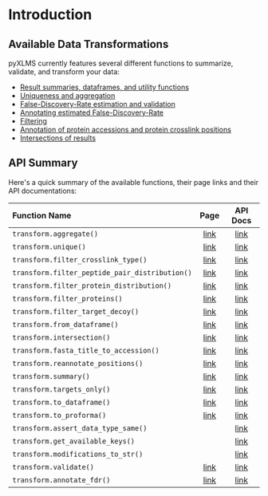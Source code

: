 # Introduction

## Available Data Transformations

pyXLMS currently features several different functions to summarize, validate, and transform your data:

- [Result summaries, dataframes, and utility functions](/docs/transform/summary_and_util)
- [Uniqueness and aggregation](/docs/transform/aggregate)
- [False-Discovery-Rate estimation and validation](/docs/transform/validate)
- [Annotating estimated False-Discovery-Rate](/docs/transform/annotate_fdr)
- [Filtering](/docs/transform/filter)
- [Annotation of protein accessions and protein crosslink positions](/docs/transform/reannotate_positions)
- [Intersections of results](/docs/transform/intersection)

## API Summary

Here's a quick summary of the available functions, their page links and their API documentations:

| Function Name                                  | Page                                         | API Docs |
|:-----------------------------------------------|:--------------------------------------------:|:--------:|
| `transform.aggregate()`                        | [link](/docs/transform/aggregate)            | [link](https://hgb-bin-proteomics.github.io/pyXLMS/pyXLMS.transform.html#pyXLMS.transform.aggregate.aggregate) |
| `transform.unique()`                           | [link](/docs/transform/aggregate)            | [link](https://hgb-bin-proteomics.github.io/pyXLMS/pyXLMS.transform.html#pyXLMS.transform.aggregate.unique) |
| `transform.filter_crosslink_type()`            | [link](/docs/transform/filter)               | [link](https://hgb-bin-proteomics.github.io/pyXLMS/pyXLMS.transform.html#pyXLMS.transform.filter.filter_crosslink_type) |
| `transform.filter_peptide_pair_distribution()` | [link](/docs/transform/filter)               | [link](https://hgb-bin-proteomics.github.io/pyXLMS/pyXLMS.transform.html#pyXLMS.transform.filter.filter_peptide_pair_distribution) |
| `transform.filter_protein_distribution()`      | [link](/docs/transform/filter)               | [link](https://hgb-bin-proteomics.github.io/pyXLMS/pyXLMS.transform.html#pyXLMS.transform.filter.filter_protein_distribution) |
| `transform.filter_proteins()`                  | [link](/docs/transform/filter)               | [link](https://hgb-bin-proteomics.github.io/pyXLMS/pyXLMS.transform.html#pyXLMS.transform.filter.filter_proteins) |
| `transform.filter_target_decoy()`              | [link](/docs/transform/filter)               | [link](https://hgb-bin-proteomics.github.io/pyXLMS/pyXLMS.transform.html#pyXLMS.transform.filter.filter_target_decoy) |
| `transform.from_dataframe()`                   | [link](/docs/transform/summary_and_util)     | [link](https://hgb-bin-proteomics.github.io/pyXLMS/pyXLMS.transform.html#pyXLMS.transform.from_dataframe.from_dataframe) |
| `transform.intersection()`                     | [link](/docs/transform/intersection)         | [link](https://hgb-bin-proteomics.github.io/pyXLMS/pyXLMS.transform.html#pyXLMS.transform.intersection.intersection) |
| `transform.fasta_title_to_accession()`         | [link](/docs/transform/reannotate_positions) | [link](https://hgb-bin-proteomics.github.io/pyXLMS/pyXLMS.transform.html#pyXLMS.transform.reannotate_positions.fasta_title_to_accession) |
| `transform.reannotate_positions()`             | [link](/docs/transform/reannotate_positions) | [link](https://hgb-bin-proteomics.github.io/pyXLMS/pyXLMS.transform.html#pyXLMS.transform.reannotate_positions.reannotate_positions) |
| `transform.summary()`                          | [link](/docs/transform/summary_and_util)     | [link](https://hgb-bin-proteomics.github.io/pyXLMS/pyXLMS.transform.html#pyXLMS.transform.summary.summary) |
| `transform.targets_only()`                     | [link](/docs/transform/filter)               | [link](https://hgb-bin-proteomics.github.io/pyXLMS/pyXLMS.transform.html#pyXLMS.transform.targets_only.targets_only) |
| `transform.to_dataframe()`                     | [link](/docs/transform/summary_and_util)     | [link](https://hgb-bin-proteomics.github.io/pyXLMS/pyXLMS.transform.html#pyXLMS.transform.to_dataframe.to_dataframe) |
| `transform.to_proforma()`                      | [link](/docs/transform/summary_and_util)     | [link](https://hgb-bin-proteomics.github.io/pyXLMS/pyXLMS.transform.html#pyXLMS.transform.to_proforma.to_proforma) |
| `transform.assert_data_type_same()`            |                                              | [link](https://hgb-bin-proteomics.github.io/pyXLMS/pyXLMS.transform.html#pyXLMS.transform.util.assert_data_type_same) |
| `transform.get_available_keys()`               |                                              | [link](https://hgb-bin-proteomics.github.io/pyXLMS/pyXLMS.transform.html#pyXLMS.transform.util.get_available_keys) |
| `transform.modifications_to_str()`             |                                              | [link](https://hgb-bin-proteomics.github.io/pyXLMS/pyXLMS.transform.html#pyXLMS.transform.util.modifications_to_str) |
| `transform.validate()`                         | [link](/docs/transform/validate)             | [link](https://hgb-bin-proteomics.github.io/pyXLMS/pyXLMS.transform.html#pyXLMS.transform.validate.validate) |
| `transform.annotate_fdr()`                     | [link](/docs/transform/annotate_fdr)         | [link](https://hgb-bin-proteomics.github.io/pyXLMS/pyXLMS.transform.html#pyXLMS.transform.annotate_fdr.annotate_fdr) |
